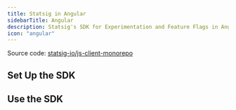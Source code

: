 ```yaml
---
title: Statsig in Angular
sidebarTitle: Angular
description: Statsig's SDK for Experimentation and Feature Flags in Angular applications.
icon: "angular"
---
```




<Tip>
Source code: <a href="https://github.com/statsig-io/js-client-monorepo" target="_blank" rel="noreferrer">statsig-io/js-client-monorepo</a>
</Tip>

## Set Up the SDK

<Steps>
  <Step title="Install the SDK">
    <Installation/>
    <angularInstall/>
  </Step>
  <Step title="Initialize the SDK">
    <Initialization/>
    <angularSetup/>
  </Step>
</Steps>

## Use the SDK

<angularBasics/>

<checkGate/>
<angularCheckGate/>

<getDynamicConfig/>
<angularGetConfig/>

<getExperimentLayer/>
<angularGetExperiment/>
<angularGetLayer/>

<logEvent/>
<angularLogEvent/>

<angularUpdateUser/>
<angularLoadingState/>
<angularDirectives/>
<angularSessionReplay/>

